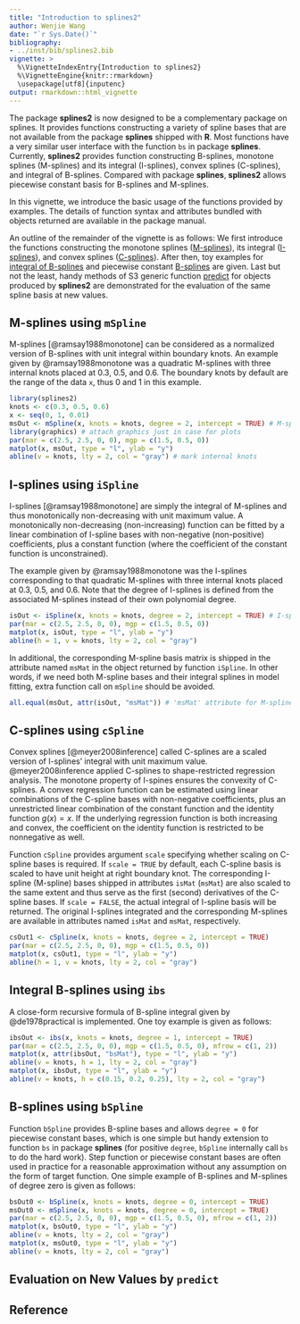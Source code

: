 ```yaml
---
title: "Introduction to splines2"
author: Wenjie Wang
date: "`r Sys.Date()`"
bibliography:
- ../inst/bib/splines2.bib
vignette: >
  %\VignetteIndexEntry{Introduction to splines2}
  %\VignetteEngine{knitr::rmarkdown}
  \usepackage[utf8]{inputenc}
output: rmarkdown::html_vignette
---
```



The package **splines2** is now designed to be a complementary package on
splines.  It provides functions constructing a variety of spline bases that are
not available from the package **splines** shipped with **R**.  Most functions
have a very similar user interface with the function `bs` in package
**splines**. Currently, **splines2** provides function constructing B-splines,
monotone splines (M-splines) and its integral (I-splines), convex splines
(C-splines), and integral of B-splines.  Compared with package **splines**,
**splines2** allows piecewise constant basis for B-splines and M-splines.


In this vignette, we introduce the basic usage of the functions provided by
examples. The details of function syntax and attributes bundled with objects
returned are available in the package manual.


An outline of the remainder of the vignette is as follows: We first introduce
the functions constructing the monotone splines ([M-splines](#mSpline)), its
integral ([I-splines](#iSpline)), and convex splines ([C-splines](#cSpline)).
After then, toy examples for [integral of B-splines](#ibs) and piecewise
constant [B-splines](#bSpline) are given.  Last but not the least, handy methods
of S3 generic function [predict](#predict) for objects produced by **splines2**
are demonstrated for the evaluation of the same spline basis at new values.


## M-splines using `mSpline`{#mSpline}

M-splines [@ramsay1988monotone] can be considered as a normalized version of
B-splines with unit integral within boundary knots.  An example given by
@ramsay1988monotone was a quadratic M-splines with three internal knots placed
at 0.3, 0.5, and 0.6. The boundary knots by default are the range of the data
`x`, thus 0 and 1 in this example.


```r
library(splines2)
knots <- c(0.3, 0.5, 0.6)
x <- seq(0, 1, 0.01)
msOut <- mSpline(x, knots = knots, degree = 2, intercept = TRUE) # M-splines
library(graphics) # attach graphics just in case for plots
par(mar = c(2.5, 2.5, 0, 0), mgp = c(1.5, 0.5, 0))
matplot(x, msOut, type = "l", ylab = "y")
abline(v = knots, lty = 2, col = "gray") # mark internal knots
```


## I-splines using `iSpline` {#iSpline}

I-splines [@ramsay1988monotone] are simply the integral of M-splines and thus
monotonically non-decreasing with unit maximum value. A monotonically
non-decreasing (non-increasing) function can be fitted by a linear combination
of I-spline bases with non-negative (non-positive) coefficients, plus a constant
function (where the coefficient of the constant function is unconstrained).

The example given by @ramsay1988monotone was the I-splines corresponding to that
quadratic M-splines with three internal knots placed at 0.3, 0.5, and 0.6. Note
that the degree of I-splines is defined from the associated M-splines instead of
their own polynomial degree.


```r
isOut <- iSpline(x, knots = knots, degree = 2, intercept = TRUE) # I-splines
par(mar = c(2.5, 2.5, 0, 0), mgp = c(1.5, 0.5, 0))
matplot(x, isOut, type = "l", ylab = "y")
abline(h = 1, v = knots, lty = 2, col = "gray")
```

In additional, the corresponding M-spline basis matrix is shipped in the
attribute named `msMat` in the object returned by function `iSpline`. In other
words, if we need both M-spline bases and their integral splines in model
fitting, extra function call on `mSpline` should be avoided.

```r
all.equal(msOut, attr(isOut, "msMat")) # 'msMat' attribute for M-splines
```


## C-splines using `cSpline` {#cSpline}

Convex splines [@meyer2008inference] called C-splines are a scaled version of
I-splines' integral with unit maximum value.  @meyer2008inference applied
C-splines to shape-restricted regression analysis. The monotone property of
I-spines ensures the convexity of C-splines. A convex regression function can be
estimated using linear combinations of the C-spline bases with non-negative
coefficients, plus an unrestricted linear combination of the constant function
and the identity function $g(x)=x$. If the underlying regression function is
both increasing and convex, the coefficient on the identity function is
restricted to be nonnegative as well.


Function `cSpline` provides argument `scale` specifying whether scaling on
C-spline bases is required.  If `scale = TRUE` by default, each C-spline basis
is scaled to have unit height at right boundary knot. The corresponding I-spline
(M-spline) bases shipped in attributes `isMat` (`msMat`) are also scaled to the
same extent and thus serve as the first (second) derivatives of the C-spline
bases. If `scale = FALSE`, the actual integral of I-spline basis will be
returned.  The original I-splines integrated and the corresponding M-splines are
available in attributes named `isMat` and `msMat`, respectively.


```r
csOut1 <- cSpline(x, knots = knots, degree = 2, intercept = TRUE)
par(mar = c(2.5, 2.5, 0, 0), mgp = c(1.5, 0.5, 0))
matplot(x, csOut1, type = "l", ylab = "y")
abline(h = 1, v = knots, lty = 2, col = "gray")
```


## Integral B-splines using `ibs` {#ibs}

A close-form recursive formula of B-spline integral given by @de1978practical is
implemented.  One toy example is given as follows:

```r
ibsOut <- ibs(x, knots = knots, degree = 1, intercept = TRUE)
par(mar = c(2.5, 2.5, 0, 0), mgp = c(1.5, 0.5, 0), mfrow = c(1, 2))
matplot(x, attr(ibsOut, "bsMat"), type = "l", ylab = "y")
abline(v = knots, h = 1, lty = 2, col = "gray")
matplot(x, ibsOut, type = "l", ylab = "y")
abline(v = knots, h = c(0.15, 0.2, 0.25), lty = 2, col = "gray")
```

## B-splines using `bSpline` {#bSpline}

Function `bSpline` provides B-spline bases and allows `degree = 0` for piecewise
constant bases, which is one simple but handy extension to function `bs` in
package **splines** (for positive `degree`, `bSpline` internally call `bs` to do
the hard work). Step function or piecewise constant bases are often used in
practice for a reasonable approximation without any assumption on the form of
target function. One simple example of B-splines and M-splines of degree zero is
given as follows:


```r
bsOut0 <- bSpline(x, knots = knots, degree = 0, intercept = TRUE)
msOut0 <- mSpline(x, knots = knots, degree = 0, intercept = TRUE)
par(mar = c(2.5, 2.5, 0, 0), mgp = c(1.5, 0.5, 0), mfrow = c(1, 2))
matplot(x, bsOut0, type = "l", ylab = "y")
abline(v = knots, lty = 2, col = "gray")
matplot(x, msOut0, type = "l", ylab = "y")
abline(v = knots, lty = 2, col = "gray")
```


## Evaluation on New Values by `predict` {#predict}




## Reference

